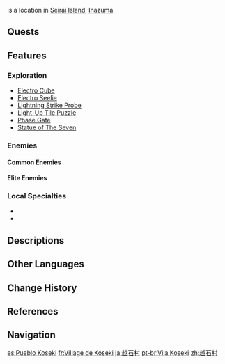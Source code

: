 {{Location Infobox
|image        = Koseki Village.png
|type         = Subarea
|region       = Inazuma
|area         = Seirai Island
}}
{{Lang|'''Koseki Village'''|ja=越石村|ja_rm=Koseki-mura}} is a location in [[Seirai Island]], [[Inazuma]].

==Quests==
{{Quests by Category List|heo=1}}

==Features==
===Exploration===
*[[Electro Cube]]
*[[Electro Seelie]]
*[[Lightning Strike Probe]]
*[[Light-Up Tile Puzzle]]
*[[Phase Gate]]
*[[Statue of The Seven]]

===Enemies===
====Common Enemies====
{{Column|2| {{Enemy List|Fatui Skirmisher - Pyroslinger Bracer;Fatui Skirmisher - Hydrogunner Legionnaire;Fatui Skirmisher - Anemoboxer Vanguard;Hilichurl;Wooden Shield Hilichurl Guard;Electro Hilichurl Grenadier;Cryo Hilichurl Shooter;Electro Hilichurl Shooter;Electro Samachurl;Anemo Specter;Geo Specter;Electro Whopperflower}}
}}

====Elite Enemies====
{{Enemy List|Mirror Maiden;Crackling Axe Mitachurl;Blazing Axe Mitachurl;Ruin Cruiser;Ruin Defender}}

===Local Specialties===
*{{Item|Naku Weed}}
*{{Item|Sea Ganoderma}}

==Descriptions==
{{Description/Viewpoint|The Silent Fishing Village}}

==Other Languages==
{{Other Languages
|en      = Koseki Village
|zhs     = 越石村
|zhs_rm  = Yuèshí-cūn
|zht     = 越石村
|zht_rm  = Yuèshí-cūn
|zh_tl   = Stone-Surmounting Village{{Sino|zh|ja}}
|ja      = {{Rubi|越|こ|石|せき|村|むら}}
|ja_rm   = Koseki-mura<ref>[[Map]], Label: Koseki Village (Japanese)</ref>
|ja_tl   = Stone-Surmounting Village
|ko      = 코세키 마을
|ko_tl   = Koseki Village
|es      = Pueblo Koseki
|es_tl   = Koseki Village
|fr      = Village de Koseki
|fr_tl   = Koseki Village
|ru      = Деревня Косэки
|ru_tl   = Koseki Village
|th      = Koseki Village
|vi      = Làng Koseki
|vi_tl   = Koseki Village
|de      = Dorf Koseki
|de_tl   = Village Koseki
|id      = Koseki Village
|pt      = Vila Koseki
|pt_tl   = Koseki Village
|tr      = Koseki Köyü
|tr_tl   = Koseki Village
|it      = Villagio di Koseki
|it_tl   = Koseki Village
}}

==Change History==
{{Change History|2.1}}

==References==
{{Reflist}}

==Navigation==
{{Area Navbox|Inazuma}}

[[es:Pueblo Koseki]]
[[fr:Village de Koseki]]
[[ja:越石村]]
[[pt-br:Vila Koseki]]
[[zh:越石村]]